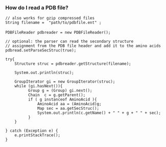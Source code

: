 === How do I read a PDB file? ===

<java>
 // also works for gzip compressed files
 String filename =  "path/to/pdbfile.ent" ;
 
 PDBFileReader pdbreader = new PDBFileReader();


 // optional: the parser can read the secondary structure
 // assignment from the PDB file header and add it to the amino acids
 pdbread.setParseSecStruc(true);     


 try{
     Structure struc = pdbreader.getStructure(filename);
     
     System.out.println(struc);

     GroupIterator gi = new GroupIterator(struc);
     while (gi.hasNext()){
           Group g = (Group) gi.next();
           Chain  c = g.getParent();
           if ( g instanceof AminoAcid ){
               AminoAcid aa = (AminoAcid)g;
               Map sec = aa.getSecStruc();
               System.out.println(c.getName() + " " + g + " " + sec);
           }                
     }


 } catch (Exception e) {
     e.printStackTrace();
 }
</java>